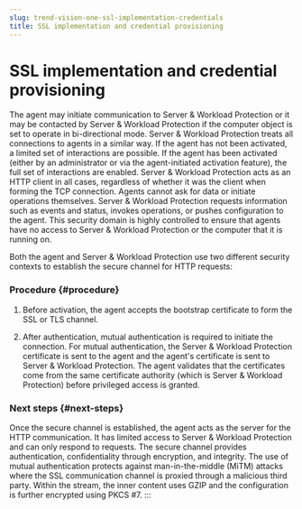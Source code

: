 ```yaml
---
slug: trend-vision-one-ssl-implementation-credentials
title: SSL implementation and credential provisioning
---
```

# SSL implementation and credential provisioning

The agent may initiate communication to Server & Workload Protection or it may be contacted by Server & Workload Protection if the computer object is set to operate in bi-directional mode. Server & Workload Protection treats all connections to agents in a similar way. If the agent has not been activated, a limited set of interactions are possible. If the agent has been activated (either by an administrator or via the agent-initiated activation feature), the full set of interactions are enabled. Server & Workload Protection acts as an HTTP client in all cases, regardless of whether it was the client when forming the TCP connection. Agents cannot ask for data or initiate operations themselves. Server & Workload Protection requests information such as events and status, invokes operations, or pushes configuration to the agent. This security domain is highly controlled to ensure that agents have no access to Server & Workload Protection or the computer that it is running on.

Both the agent and Server & Workload Protection use two different security contexts to establish the secure channel for HTTP requests:

### Procedure {#procedure}

1.  Before activation, the agent accepts the bootstrap certificate to form the SSL or TLS channel.

2.  After authentication, mutual authentication is required to initiate the connection. For mutual authentication, the Server & Workload Protection certificate is sent to the agent and the agent's certificate is sent to Server & Workload Protection. The agent validates that the certificates come from the same certificate authority (which is Server & Workload Protection) before privileged access is granted.

### Next steps {#next-steps}

Once the secure channel is established, the agent acts as the server for the HTTP communication. It has limited access to Server & Workload Protection and can only respond to requests. The secure channel provides authentication, confidentiality through encryption, and integrity. The use of mutual authentication protects against man-in-the-middle (MiTM) attacks where the SSL communication channel is proxied through a malicious third party. Within the stream, the inner content uses GZIP and the configuration is further encrypted using PKCS \#7.
:::
